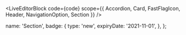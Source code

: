 
<LiveEditorBlock
  code={code}
  scope={{ Accordion, Card, FastFlagIcon, Header, NavigationOption, Section }}
/>
<GeneratePropsTable componentName="Section" />

  name: 'Section',
  badge: {
    type: 'new',
    expiryDate: '2021-11-01',
  },
};
